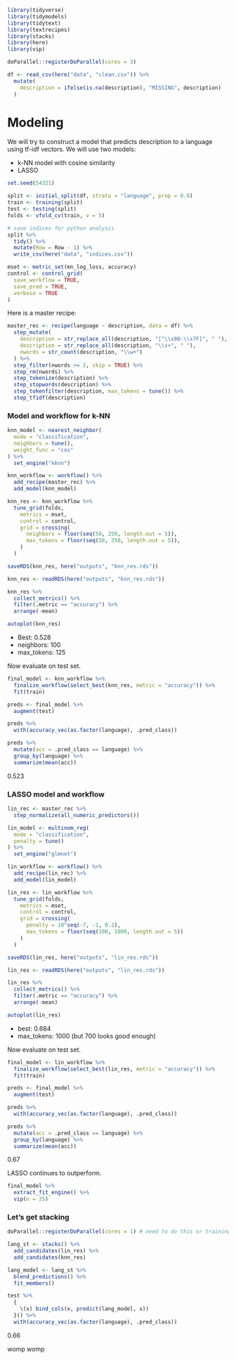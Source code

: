 ```r
library(tidyverse)
library(tidymodels)
library(tidytext)
library(textrecipes)
library(stacks)
library(here)
library(vip)

doParallel::registerDoParallel(cores = 3)
```

```r
df <- read_csv(here("data", "clean.csv")) %>%
  mutate(
    description = ifelse(is.na(description), "MISSING", description)
  )
```

# Modeling

We will try to construct a model that predicts description to a language using tf-idf vectors.  We will use two models:

* k-NN model with cosine similarity
* LASSO

```r
set.seed(54321)

split <- initial_split(df, strata = "language", prop = 0.8)
train <- training(split)
test <- testing(split)
folds <- vfold_cv(train, v = 5)

# save indices for python analysis
split %>%
  tidy() %>%
  mutate(Row = Row - 1) %>%
  write_csv(here("data", "indices.csv"))

mset <- metric_set(mn_log_loss, accuracy)
control <- control_grid(
  save_workflow = TRUE,
  save_pred = TRUE,
  verbose = TRUE
)
```

Here is a master recipe:

```r
master_rec <- recipe(language ~ description, data = df) %>%
  step_mutate(
    description = str_replace_all(description, "[^\\x00-\\x7F]", " "),
    description = str_replace_all(description, "\\s+", " "),
    nwords = str_count(description, "\\w+")
  ) %>%
  step_filter(nwords >= 2, skip = TRUE) %>%
  step_rm(nwords) %>%
  step_tokenize(description) %>%
  step_stopwords(description) %>%
  step_tokenfilter(description, max_tokens = tune()) %>%
  step_tfidf(description)
```

### Model and workflow for k-NN

```r
knn_model <- nearest_neighbor(
  mode = "classification",
  neighbors = tune(),
  weight_func = "cos"
) %>%
  set_engine("kknn")

knn_workflow <- workflow() %>%
  add_recipe(master_rec) %>%
  add_model(knn_model)
```

```r
knn_res <- knn_workflow %>%
  tune_grid(folds,
    metrics = mset,
    control = control,
    grid = crossing(
      neighbors = floor(seq(50, 250, length.out = 5)),
      max_tokens = floor(seq(50, 350, length.out = 5)),
    )
  )

saveRDS(knn_res, here("outputs", "knn_res.rds"))
```

```r
knn_res <- readRDS(here("outputs", "knn_res.rds"))

knn_res %>%
  collect_metrics() %>%
  filter(.metric == "accuracy") %>%
  arrange(-mean)

autoplot(knn_res)
```

* Best: 0.528
* neighbors: 100
* max_tokens: 125

Now evaluate on test set.

```r
final_model <- knn_workflow %>%
  finalize_workflow(select_best(knn_res, metric = "accuracy")) %>%
  fit(train)

preds <- final_model %>%
  augment(test)

preds %>%
  with(accuracy_vec(as.factor(language), .pred_class))

preds %>%
  mutate(acc = .pred_class == language) %>%
  group_by(language) %>%
  summarize(mean(acc))
```

0.523


### LASSO model and workflow

```r
lin_rec <- master_rec %>%
  step_normalize(all_numeric_predictors())

lin_model <- multinom_reg(
  mode = "classification",
  penalty = tune()
) %>%
  set_engine("glmnet")

lin_workflow <- workflow() %>%
  add_recipe(lin_rec) %>%
  add_model(lin_model)
```

```r
lin_res <- lin_workflow %>%
  tune_grid(folds,
    metrics = mset,
    control = control,
    grid = crossing(
      penalty = 10^seq(-7, -1, 0.2),
      max_tokens = floor(seq(100, 1000, length.out = 5))
    )
  )

saveRDS(lin_res, here("outputs", "lin_res.rds"))
```

```r
lin_res <- readRDS(here("outputs", "lin_res.rds"))

lin_res %>%
  collect_metrics() %>%
  filter(.metric == "accuracy") %>%
  arrange(-mean)

autoplot(lin_res)
```

* best: 0.684
* max_tokens: 1000 (but 700 looks good enough)

Now evaluate on test set.

```r
final_model <- lin_workflow %>%
  finalize_workflow(select_best(lin_res, metric = "accuracy")) %>%
  fit(train)

preds <- final_model %>%
  augment(test)

preds %>%
  with(accuracy_vec(as.factor(language), .pred_class))

preds %>%
  mutate(acc = .pred_class == language) %>%
  group_by(language) %>%
  summarize(mean(acc))
```

0.67

LASSO continues to outperform.

```r
final_model %>%
  extract_fit_engine() %>%
  vip(n = 25)
```



### Let's get stacking

```r
doParallel::registerDoParallel(cores = 1) # need to do this or training hangs for some reason

lang_st <- stacks() %>%
  add_candidates(lin_res) %>%
  add_candidates(knn_res)

lang_model <- lang_st %>%
  blend_predictions() %>%
  fit_members()
```

```r
test %>%
  {
    \(x) bind_cols(x, predict(lang_model, x))
  }() %>%
  with(accuracy_vec(as.factor(language), .pred_class))
```


0.66

womp womp
